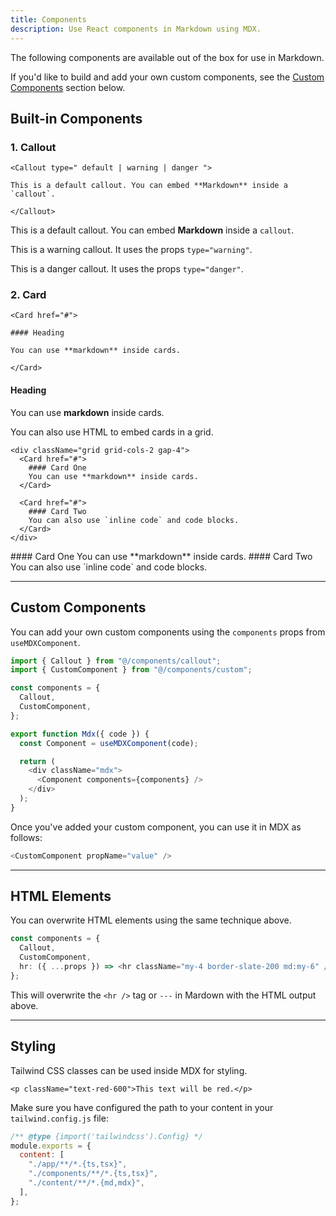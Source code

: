 ```yaml
---
title: Components
description: Use React components in Markdown using MDX.
---
```


The following components are available out of the box for use in Markdown.

If you'd like to build and add your own custom components, see the [Custom Components](#custom-components) section below.

## Built-in Components

### 1. Callout

```mdx
<Callout type=" default | warning | danger ">

This is a default callout. You can embed **Markdown** inside a `callout`.

</Callout>
```

<Callout>

This is a default callout. You can embed **Markdown** inside a `callout`.

</Callout>

<Callout type="warning">

This is a warning callout. It uses the props `type="warning"`.

</Callout>

<Callout type="danger">

This is a danger callout. It uses the props `type="danger"`.

</Callout>

### 2. Card

```mdx
<Card href="#">

#### Heading

You can use **markdown** inside cards.

</Card>
```

<Card href="#">

#### Heading

You can use **markdown** inside cards.

</Card>

You can also use HTML to embed cards in a grid.

```mdx
<div className="grid grid-cols-2 gap-4">
  <Card href="#">
    #### Card One 
    You can use **markdown** inside cards.
  </Card>

  <Card href="#">
    #### Card Two 
    You can also use `inline code` and code blocks.
  </Card>
</div>
```

<div className="grid grid-cols-2 gap-4">
  <Card href="#">
    #### Card One 
    You can use **markdown** inside cards.
  </Card>

  <Card href="#">
    #### Card Two 
    You can also use `inline code` and code blocks.
  </Card>
</div>

---

## Custom Components

You can add your own custom components using the `components` props from `useMDXComponent`.

```ts title="components/mdx.tsx" {2,6}
import { Callout } from "@/components/callout";
import { CustomComponent } from "@/components/custom";

const components = {
  Callout,
  CustomComponent,
};

export function Mdx({ code }) {
  const Component = useMDXComponent(code);

  return (
    <div className="mdx">
      <Component components={components} />
    </div>
  );
}
```

Once you've added your custom component, you can use it in MDX as follows:

```js
<CustomComponent propName="value" />
```

---

## HTML Elements

You can overwrite HTML elements using the same technique above.

```ts {4}
const components = {
  Callout,
  CustomComponent,
  hr: ({ ...props }) => <hr className="my-4 border-slate-200 md:my-6" />,
};
```

This will overwrite the `<hr />` tag or `---` in Mardown with the HTML output above.

---

## Styling

Tailwind CSS classes can be used inside MDX for styling.

```mdx
<p className="text-red-600">This text will be red.</p>
```

Make sure you have configured the path to your content in your `tailwind.config.js` file:

```js title="tailwind.config.js" {6}
/** @type {import('tailwindcss').Config} */
module.exports = {
  content: [
    "./app/**/*.{ts,tsx}",
    "./components/**/*.{ts,tsx}",
    "./content/**/*.{md,mdx}",
  ],
};
```
